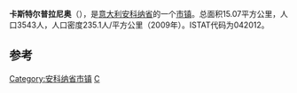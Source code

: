 {{Infobox Italian comune
| name                = 卡斯特尔普拉尼奥
| official_name       = Castelplanio
| native_name         =
| image_skyline       =
| imagesize           =
| image_alt           =
| image_caption       =
| image_shield        =
| shield_alt          =
| image_map           =
| map_alt             =
| map_caption         =
| pushpin_label_position =
| pushpin_map_alt     =
| latd  =  |latm  =   |lats  =  |latNS  = N
| longd =  |longm =  |longs =   |longEW = E
| coordinates_type    = type:city(278)_region:IT
| coordinates_display = title
| coordinates_footnotes =
| region              = 
| province            = [[安科纳省|安科纳省]]
| frazioni            =
| mayor_party         =
| mayor               = 
| area_footnotes      =
| area_total_km2      = 15.07
| population_footnotes =
| population_total    = 3543
| population_as_of    = 2009
| pop_density_footnotes =
| elevation_footnotes =
| elevation_m         = 
| twin1               =
| twin1_country       =
| saint               =
| day                 =
| postal_code         =60031
| area_code           = 
| website             = 
| footnotes           = }}

'''卡斯特尔普拉尼奥'''（{{lang-it|Castelplanio}}），是[[意大利|意大利]][[安科纳省|安科纳省]]的一个[[市镇_(意大利)|市镇]]。总面积15.07平方公里，人口3543人，人口密度235.1人/平方公里（2009年）。ISTAT代码为042012。

==参考==
{{Reflist}}

{{安科納省市鎮}}

[[Category:安科纳省市镇|Category:安科纳省市镇]]
[[Category:安科纳省市镇|C]]


{{Italy-geo-stub}}